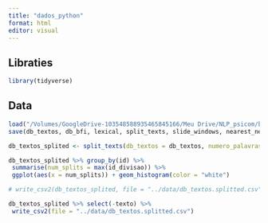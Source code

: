 ```yaml
---
title: "dados_python"
format: html
editor: visual
---
```

## Libraties 
```r
library(tidyverse)
```

## Data

```r

load("/Volumes/GoogleDrive-103548588935465845166/Meu Drive/NLP_psicom/bfi/base_padrao.RData")
save(db_textos, db_bfi, lexical, split_texts, slide_windows, nearest_neighbors, file = "../data/data_bfi_nlp.RData")

```

```r
db_textos_splited <- split_texts(db_textos = db_textos, numero_palavras_por_divisao = 200)

db_textos_splited %>% group_by(id) %>%
 summarise(num_splits = max(id_divisao)) %>%
 ggplot(aes(x = num_splits)) + geom_histogram(color = "white")

# write_csv2(db_textos_splited, file = "../data/db_textos.splitted.csv")

db_textos_splited %>% select(-texto) %>%
 write_csv2(file = "../data/db_textos.splitted.csv")

```


